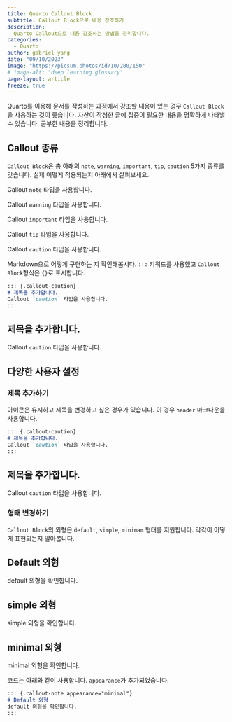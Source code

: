 ```yaml
---
title: Quarto Callout Block
subtitle: Callout Block으로 내용 강조하기
description:
  Quarto Callout으로 내용 강조하는 방법을 정리합니다.
categories:
  - Quarto
author: gabriel yang
date: "09/10/2023"
image: "https://picsum.photos/id/10/200/150"
# image-alt: "deep learning glossary"
page-layout: article
freeze: true
---
```


Quarto를 이용해 문서를 작성하는 과정에서 강조할 내용이 있는 경우 `Callout Block`을 사용하는 것이 좋습니다. 자산이 작성한 글에 집중이 필요한 내용을 명확하게 나타낼 수 있습니다. 공부한 내용을 정리합니다.

## Callout 종류

`Callout Block`은 총 아래의 `note`, `warning`, `important`, `tip`, `caution` 5가지 종류를 갖습니다. 실제 어떻게 적용되는지 아래에서 살펴보세요.

::: {.callout-note}
Callout `note` 타입을 사용합니다.
:::

::: {.callout-warning}
Callout `warning` 타입을 사용합니다.
:::

::: {.callout-important}
Callout `important` 타입을 사용합니다.
:::

::: {.callout-tip}
Callout `tip` 타입을 사용합니다.
:::

::: {.callout-caution}
Callout `caution` 타입을 사용합니다.
:::

Markdown으로 어떻게 구현하는 지 확인해봅시다. `:::` 키워드를 사용했고 `Callout Block`형식은 `{}`로 표시합니다.

``` markdown
::: {.callout-caution}
# 제목을 추가합니다.
Callout `caution` 타입을 사용합니다.
:::
```
::: {.callout-caution}
# 제목을 추가합니다.
Callout `caution` 타입을 사용합니다.
:::



## 다양한 사용자 설정

### 제목 추가하기

아이콘은 유지하고 제목을 변경하고 싶은 경우가 있습니다. 이 경우 `header` 마크다운을 사용합니다.

``` markdown
::: {.callout-caution}
# 제목을 추가합니다.
Callout `caution` 타입을 사용합니다.
:::
```
::: {.callout-caution}
# 제목을 추가합니다.
Callout `caution` 타입을 사용합니다.
:::

### 형태 변경하기

`Callout Block`의 외형은 `default`, `simple`, `minimam` 형태를 지원합니다. 각각이 어떻게 표현되는지 알아봅니다.

::: {.callout-note appearance="default"}
# Default 외형
default 외형을 확인합니다.
:::

::: {.callout-note appearance="simple"}
# simple 외형
simple 외형을 확인합니다.
:::

::: {.callout-note appearance="minimal"}
# minimal 외형
minimal 외형을 확인합니다.
:::

코드는 아래와 같이 사용합니다. `appearance`가 추가되었습니다.
``` markdown
::: {.callout-note appearance="minimal"}
# Default 외형
default 외형을 확인합니다.
:::
```

